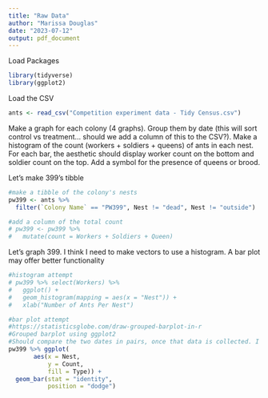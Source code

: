 ```yaml
---
title: "Raw Data"
author: "Marissa Douglas"
date: "2023-07-12"
output: pdf_document
---
```


Load Packages
```r
library(tidyverse)
library(ggplot2)
```

Load the CSV

```r
ants <- read_csv("Competition experiment data - Tidy Census.csv")
```
Make a graph for each colony (4 graphs). Group them by date (this will sort control vs treatment... should we add a column of this to the CSV?). Make a histogram of the count (workers + soldiers + queens) of ants in each nest. For each bar, the aesthetic should display worker count on the bottom and soldier count on the top. Add a symbol for the presence of queens or brood.

Let's make 399's tibble
```r
#make a tibble of the colony's nests
pw399 <- ants %>% 
  filter(`Colony Name` == "PW399", Nest != "dead", Nest != "outside")

#add a column of the total count
# pw399 <- pw399 %>% 
#   mutate(count = Workers + Soldiers + Queen)
```

Let's graph 399. I think I need to make vectors to use a histogram. A bar plot may offer better functionality
```r
#histogram attempt
# pw399 %>% select(Workers) %>% 
#   ggplot() + 
#   geom_histogram(mapping = aes(x = "Nest")) +
#   xlab("Number of Ants Per Nest")

#bar plot attempt
#https://statisticsglobe.com/draw-grouped-barplot-in-r
#Grouped barplot using ggplot2
#Should compare the two dates in pairs, once that data is collected. I do not know how to make the bars show soldier vs worker. I do not know how to make the key specify which is control and which is competitor. 
pw399 %>% ggplot(                                      
       aes(x = Nest,
           y = Count,
           fill = Type)) +
  geom_bar(stat = "identity",
           position = "dodge")
```


